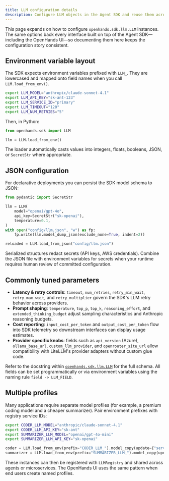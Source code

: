 ```yaml
---
title: LLM configuration details
description: Configure LLM objects in the Agent SDK and reuse them across OpenHands interfaces.
---
```


This page expands on how to configure `openhands.sdk.llm.LLM` instances. The
same options back every interface built on top of the Agent SDK—including the
OpenHands UI—so documenting them here keeps the configuration story consistent.

## Environment variable layout

The SDK expects environment variables prefixed with `LLM_`. They are lowercased
and mapped onto field names when you call `LLM.load_from_env()`.

```bash
export LLM_MODEL="anthropic/claude-sonnet-4.1"
export LLM_API_KEY="sk-ant-123"
export LLM_SERVICE_ID="primary"
export LLM_TIMEOUT="120"
export LLM_NUM_RETRIES="5"
```

Then, in Python:

```python
from openhands.sdk import LLM

llm = LLM.load_from_env()
```

The loader automatically casts values into integers, floats, booleans, JSON, or
`SecretStr` where appropriate.

## JSON configuration

For declarative deployments you can persist the SDK model schema to JSON:

```python
from pydantic import SecretStr

llm = LLM(
    model="openai/gpt-4o",
    api_key=SecretStr("sk-openai"),
    temperature=0.1,
)
with open("config/llm.json", "w") as fp:
    fp.write(llm.model_dump_json(exclude_none=True, indent=2))

reloaded = LLM.load_from_json("config/llm.json")
```

Serialized structures redact secrets (API keys, AWS credentials). Combine the
JSON file with environment variables for secrets when your runtime requires
human review of committed configuration.

## Commonly tuned parameters

- **Latency & retry controls**: `timeout`, `num_retries`, `retry_min_wait`,
  `retry_max_wait`, and `retry_multiplier` govern the SDK's LLM retry behavior
  across providers.
- **Prompt shaping**: `temperature`, `top_p`, `top_k`, `reasoning_effort`, and
  `extended_thinking_budget` adjust sampling characteristics and Anthropic
  reasoning budgets.
- **Cost reporting**: `input_cost_per_token` and `output_cost_per_token` flow
  into SDK telemetry so downstream interfaces can display usage estimates.
- **Provider specific knobs**: fields such as `api_version` (Azure),
  `ollama_base_url`, `custom_llm_provider`, and `openrouter_site_url` allow
  compatibility with LiteLLM's provider adapters without custom glue code.

Refer to the docstring within
[`openhands.sdk.llm.LLM`](https://github.com/All-Hands-AI/agent-sdk/blob/main/openhands-sdk/openhands/sdk/llm/llm.py)
for the full schema. All fields can be set programmatically or via environment
variables using the naming rule `field -> LLM_FIELD`.

## Multiple profiles

Many applications require separate model profiles (for example, a premium coding
model and a cheaper summarizer). Pair environment prefixes with registry
service IDs:

```bash
export CODER_LLM_MODEL="anthropic/claude-sonnet-4.1"
export CODER_LLM_API_KEY="sk-ant"
export SUMMARIZER_LLM_MODEL="openai/gpt-4o-mini"
export SUMMARIZER_LLM_API_KEY="sk-openai"
```

```python
coder = LLM.load_from_env(prefix="CODER_LLM_").model_copy(update={"service_id": "coder"})
summarizer = LLM.load_from_env(prefix="SUMMARIZER_LLM_").model_copy(update={"service_id": "summarizer"})
```

These instances can then be registered with `LLMRegistry` and shared across
agents or microservices. The OpenHands UI uses the same pattern when end users
create named profiles.
